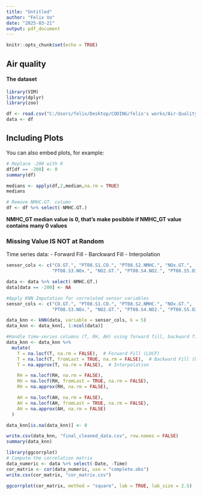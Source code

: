 ```yaml
---
title: "Untitled"
author: "Felix Vo"
date: "2025-03-21"
output: pdf_document
---
```


```r
knitr::opts_chunk$set(echo = TRUE)
```

## Air quality

#### The dataset

```r
library(VIM)
library(dplyr)
library(zoo)

df <- read.csv("C:/Users/felix/Desktop/CODING/felix's works/Air-Quality-Analysis-Project/formated_data.csv")
data <- df
```

## Including Plots

You can also embed plots, for example:

```r
# Replace -200 with 0
df[df == -200] <- 0
summary(df)
```


```r
medians <- apply(df,2,median,na.rm = TRUE)
medians

# Remove NMHC.GT. column
df <- df %>% select(-NMHC.GT.)

```
**NMHC_GT median value is 0, that's make posibble if NMHC_GT value contains many 0 values**


### Missing Value IS NOT at Random

Time series data:
    - Forward Fill
    - Barckward Fill
    - Interpolation


```r
sensor_cols <- c("CO.GT.", "PT08.S1.CO.", "PT08.S2.NMHC.", "NOx.GT.", 
                 "PT08.S3.NOx.", "NO2.GT.", "PT08.S4.NO2.", "PT08.S5.O3.")

data <- data %>% select(-NMHC.GT.)
data[data == -200] <- NA

#Apply KNN Imputation for correlated sensor variables
sensor_cols <- c("CO.GT.", "PT08.S1.CO.", "PT08.S2.NMHC.", "NOx.GT.", 
                 "PT08.S3.NOx.", "NO2.GT.", "PT08.S4.NO2.", "PT08.S5.O3.")

data_knn <- kNN(data, variable = sensor_cols, k = 5)
data_knn <- data_knn[, 1:ncol(data)]

#Handle time-series columns (T, RH, AH) using forward fill, backward fill, and interpolation
data_knn <- data_knn %>%
  mutate(
    T = na.locf(T, na.rm = FALSE),  # Forward Fill (LOCF)
    T = na.locf(T, fromLast = TRUE, na.rm = FALSE),  # Backward Fill (NOCB)
    T = na.approx(T, na.rm = FALSE),  # Interpolation

    RH = na.locf(RH, na.rm = FALSE),
    RH = na.locf(RH, fromLast = TRUE, na.rm = FALSE),
    RH = na.approx(RH, na.rm = FALSE),

    AH = na.locf(AH, na.rm = FALSE),
    AH = na.locf(AH, fromLast = TRUE, na.rm = FALSE),
    AH = na.approx(AH, na.rm = FALSE)
  )

data_knn[is.na(data_knn)] <- 0

write.csv(data_knn, "final_cleaned_data.csv", row.names = FALSE)
summary(data_knn)
```
```r
library(ggcorrplot)
# Compute the correlation matrix
data_numeric <- data %>% select(-Date, -Time)
cor_matrix <- cor(data_numeric, use = "complete.obs")
write.csv(cor_matrix, "cor_matrix.csv")

ggcorrplot(cor_matrix, method = "square", lab = TRUE, lab_size = 2.5)
```

